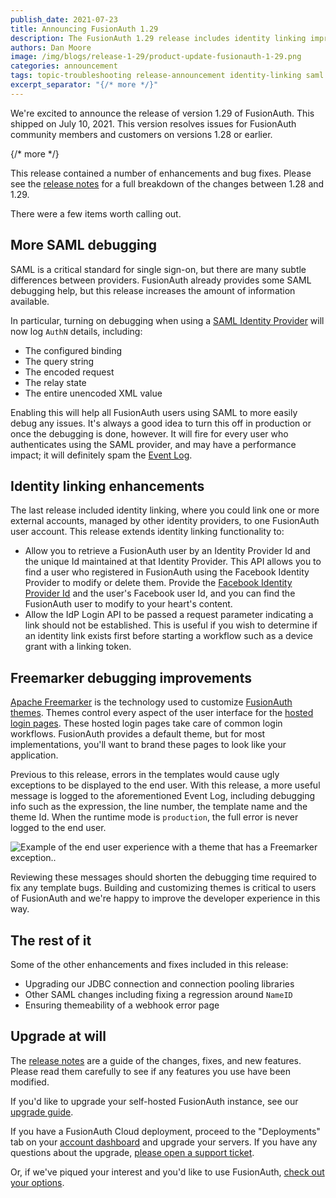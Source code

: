 ```yaml
---
publish_date: 2021-07-23 
title: Announcing FusionAuth 1.29
description: The FusionAuth 1.29 release includes identity linking improvements, better SAML and Freemarker debugging, and more.
authors: Dan Moore
image: /img/blogs/release-1-29/product-update-fusionauth-1-29.png
categories: announcement
tags: topic-troubleshooting release-announcement identity-linking saml
excerpt_separator: "{/* more */}"
---
```


We're excited to announce the release of version 1.29 of FusionAuth. This shipped on July 10, 2021. This version resolves issues for FusionAuth community members and customers on versions 1.28 or earlier. 

{/* more */}

This release contained a number of enhancements and bug fixes. Please see the [release notes](/docs/v1/tech/release-notes#version-1-29-0) for a full breakdown of the changes between 1.28 and 1.29. 

There were a few items worth calling out.

## More SAML debugging

SAML is a critical standard for single sign-on, but there are many subtle differences between providers. FusionAuth already provides some SAML debugging help, but this release increases the amount of information available. 

In particular, turning on debugging when using a [SAML Identity Provider](/docs/v1/tech/identity-providers/samlv2/) will now log `AuthN` details, including:

* The configured binding 
* The query string
* The encoded request
* The relay state
* The entire unencoded XML value

Enabling this will help all FusionAuth users using SAML to more easily debug any issues. It's always a good idea to turn this off in production or once the debugging is done, however. It will fire for every user who authenticates using the SAML provider, and may have a performance impact; it will definitely spam the [Event Log](/docs/v1/tech/admin-guide/troubleshooting#event-log).

## Identity linking enhancements

The last release included identity linking, where you could link one or more external accounts, managed by other identity providers, to one FusionAuth user account. This release extends identity linking functionality to:

* Allow you to retrieve a FusionAuth user by an Identity Provider Id and the unique Id maintained at that Identity Provider. This API allows you to find a user who registered in FusionAuth using the Facebook Identity Provider to modify or delete them. Provide the [Facebook Identity Provider Id](/docs/v1/tech/apis/identity-providers/facebook) and the user's Facebook user Id, and you can find the FusionAuth user to modify to your heart's content.
* Allow the IdP Login API to be passed a request parameter indicating a link should not be established. This is useful if you wish to determine if an identity link exists first before starting a workflow such as a device grant with a linking token.

## Freemarker debugging improvements

[Apache Freemarker](https://freemarker.apache.org/) is the technology used to customize [FusionAuth themes](/docs/v1/tech/themes/). Themes control every aspect of the user interface for the [hosted login pages](/docs/v1/tech/core-concepts/integration-points#hosted-login-pages). These hosted login pages take care of common login workflows. FusionAuth provides a default theme, but for most implementations, you'll want to brand these pages to look like your application.

Previous to this release, errors in the templates would cause ugly exceptions to be displayed to the end user. With this release, a more useful message is logged to the aforementioned Event Log, including debugging info such as the expression, the line number, the template name and the theme Id. When the runtime mode is `production`, the full error is never logged to the end user.

![Example of the end user experience with a theme that has a Freemarker exception..](/img/blogs/release-1-29/freemarker-exception.png)

Reviewing these messages should shorten the debugging time required to fix any template bugs. Building and customizing themes is critical to users of FusionAuth and we're happy to improve the developer experience in this way.

## The rest of it

Some of the other enhancements and fixes included in this release:

* Upgrading our JDBC connection and connection pooling libraries
* Other SAML changes including fixing a regression around `NameID`
* Ensuring themeability of a webhook error page

## Upgrade at will

The [release notes](/docs/v1/tech/release-notes#version-1-29-0) are a guide of the changes, fixes, and new features. Please read them carefully to see if any features you use have been modified.

If you'd like to upgrade your self-hosted FusionAuth instance, see our [upgrade guide](/docs/v1/tech/admin-guide/upgrade). 

If you have a FusionAuth Cloud deployment, proceed to the "Deployments" tab on your <a href="https://account.fusionauth.io/account/deployment/" target="_blank">account dashboard</a> and upgrade your servers. If you have any questions about the upgrade, <a href="https://account.fusionauth.io/account/support/" target="_blank">please open a support ticket</a>.

Or, if we've piqued your interest and you'd like to use FusionAuth, [check out your options](/pricing).
